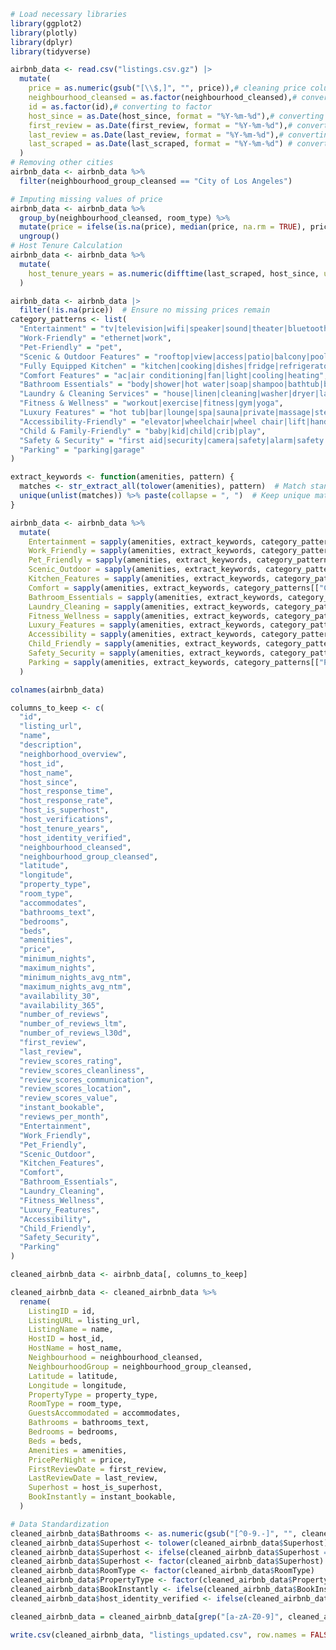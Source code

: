 ```r
# Load necessary libraries
library(ggplot2)
library(plotly)
library(dplyr)
library(tidyverse)
```

```r
airbnb_data <- read.csv("listings.csv.gz") |>
  mutate(
    price = as.numeric(gsub("[\\$,]", "", price)),# cleaning price column
    neighbourhood_cleansed = as.factor(neighbourhood_cleansed),# converting neighborhood to factor
    id = as.factor(id),# converting to factor
    host_since = as.Date(host_since, format = "%Y-%m-%d"),# converting to datetime
    first_review = as.Date(first_review, format = "%Y-%m-%d"),# converting to datetime
    last_review = as.Date(last_review, format = "%Y-%m-%d"),# converting to datetime
    last_scraped = as.Date(last_scraped, format = "%Y-%m-%d") # converting to datetime
  )
# Removing other cities
airbnb_data <- airbnb_data %>%
  filter(neighbourhood_group_cleansed == "City of Los Angeles")

# Imputing missing values of price  
airbnb_data <- airbnb_data %>%
  group_by(neighbourhood_cleansed, room_type) %>%
  mutate(price = ifelse(is.na(price), median(price, na.rm = TRUE), price)) %>%
  ungroup()
# Host Tenure Calculation
airbnb_data <- airbnb_data %>%
  mutate(
    host_tenure_years = as.numeric(difftime(last_scraped, host_since, units = "days")) / 365
  )

airbnb_data <- airbnb_data |>
  filter(!is.na(price))  # Ensure no missing prices remain
category_patterns <- list(
  "Entertainment" = "tv|television|wifi|speaker|sound|theater|bluetooth|game|xbox|ps|netflix|prime|disney|hulu|roku|hbo|cable| table| field| court",
  "Work-Friendly" = "ethernet|work",
  "Pet-Friendly" = "pet",
  "Scenic & Outdoor Features" = "rooftop|view|access|patio|balcony|pool|outdoor",
  "Fully Equipped Kitchen" = "kitchen|cooking|dishes|fridge|refrigerator|freezer|blender|grill|coffee|toaster|kettle|oven|stove|microwave|wine|dining|rice|cooker",
  "Comfort Features" = "ac|air conditioning|fan|light|cooling|heating",
  "Bathroom Essentials" = "body|shower|hot water|soap|shampoo|bathtub|bath tub|conditioner|hair dryer|toiletries|essentials",
  "Laundry & Cleaning Services" = "house|linen|cleaning|washer|dryer|laundry|iron|closet",
  "Fitness & Wellness" = "workout|exercise|fitness|gym|yoga",
  "Luxury Features" = "hot tub|bar|lounge|spa|sauna|private|massage|steam|golf|fireplace|fire pit",
  "Accessibility-Friendly" = "elevator|wheelchair|wheel chair|lift|handicap",
  "Child & Family-Friendly" = "baby|kid|child|crib|play",
  "Safety & Security" = "first aid|security|camera|safety|alarm|safety|safe|lock|extinguisher|gated",
  "Parking" = "parking|garage"
)

extract_keywords <- function(amenities, pattern) {
  matches <- str_extract_all(tolower(amenities), pattern)  # Match standardized keywords
  unique(unlist(matches)) %>% paste(collapse = ", ")  # Keep unique matches and collapse into a string
}

airbnb_data <- airbnb_data %>%
  mutate(
    Entertainment = sapply(amenities, extract_keywords, category_patterns[["Entertainment"]]),
    Work_Friendly = sapply(amenities, extract_keywords, category_patterns[["Work-Friendly"]]),
    Pet_Friendly = sapply(amenities, extract_keywords, category_patterns[["Pet-Friendly"]]),
    Scenic_Outdoor = sapply(amenities, extract_keywords, category_patterns[["Scenic & Outdoor Features"]]),
    Kitchen_Features = sapply(amenities, extract_keywords, category_patterns[["Fully Equipped Kitchen"]]),
    Comfort = sapply(amenities, extract_keywords, category_patterns[["Comfort Features"]]),
    Bathroom_Essentials = sapply(amenities, extract_keywords, category_patterns[["Bathroom Essentials"]]),
    Laundry_Cleaning = sapply(amenities, extract_keywords, category_patterns[["Laundry & Cleaning Services"]]),
    Fitness_Wellness = sapply(amenities, extract_keywords, category_patterns[["Fitness & Wellness"]]),
    Luxury_Features = sapply(amenities, extract_keywords, category_patterns[["Luxury Features"]]),
    Accessibility = sapply(amenities, extract_keywords, category_patterns[["Accessibility-Friendly"]]),
    Child_Friendly = sapply(amenities, extract_keywords, category_patterns[["Child & Family-Friendly"]]),
    Safety_Security = sapply(amenities, extract_keywords, category_patterns[["Safety & Security"]]),
    Parking = sapply(amenities, extract_keywords, category_patterns[["Parking"]])
  )

```


```r
colnames(airbnb_data)

```

```r
columns_to_keep <- c(
  "id", 
  "listing_url", 
  "name", 
  "description", 
  "neighborhood_overview", 
  "host_id", 
  "host_name", 
  "host_since", 
  "host_response_time", 
  "host_response_rate", 
  "host_is_superhost", 
  "host_verifications", 
  "host_tenure_years",
  "host_identity_verified", 
  "neighbourhood_cleansed", 
  "neighbourhood_group_cleansed", 
  "latitude", 
  "longitude", 
  "property_type", 
  "room_type", 
  "accommodates", 
  "bathrooms_text", 
  "bedrooms", 
  "beds", 
  "amenities", 
  "price", 
  "minimum_nights", 
  "maximum_nights", 
  "minimum_nights_avg_ntm", 
  "maximum_nights_avg_ntm", 
  "availability_30", 
  "availability_365", 
  "number_of_reviews", 
  "number_of_reviews_ltm", 
  "number_of_reviews_l30d", 
  "first_review", 
  "last_review", 
  "review_scores_rating", 
  "review_scores_cleanliness", 
  "review_scores_communication", 
  "review_scores_location", 
  "review_scores_value", 
  "instant_bookable", 
  "reviews_per_month",
  "Entertainment", 
  "Work_Friendly", 
  "Pet_Friendly", 
  "Scenic_Outdoor", 
  "Kitchen_Features", 
  "Comfort", 
  "Bathroom_Essentials", 
  "Laundry_Cleaning", 
  "Fitness_Wellness", 
  "Luxury_Features", 
  "Accessibility", 
  "Child_Friendly", 
  "Safety_Security", 
  "Parking"
)

cleaned_airbnb_data <- airbnb_data[, columns_to_keep]

cleaned_airbnb_data <- cleaned_airbnb_data %>%
  rename(
    ListingID = id,
    ListingURL = listing_url,
    ListingName = name,
    HostID = host_id,
    HostName = host_name,
    Neighbourhood = neighbourhood_cleansed,
    NeighbourhoodGroup = neighbourhood_group_cleansed,
    Latitude = latitude,
    Longitude = longitude,
    PropertyType = property_type,
    RoomType = room_type,
    GuestsAccommodated = accommodates,
    Bathrooms = bathrooms_text,
    Bedrooms = bedrooms,
    Beds = beds,
    Amenities = amenities,
    PricePerNight = price,
    FirstReviewDate = first_review,
    LastReviewDate = last_review,
    Superhost = host_is_superhost,
    BookInstantly = instant_bookable,
  )
```
```r
# Data Standardization 
cleaned_airbnb_data$Bathrooms <- as.numeric(gsub("[^0-9.-]", "", cleaned_airbnb_data$Bathrooms)) 
cleaned_airbnb_data$Superhost <- tolower(cleaned_airbnb_data$Superhost)  # Convert to lowercase for consistency
cleaned_airbnb_data$Superhost <- ifelse(cleaned_airbnb_data$Superhost == "t", "Yes", "No")  # Standardize "Yes"/"No" values
cleaned_airbnb_data$Superhost <- factor(cleaned_airbnb_data$Superhost)  # Convert to factor
cleaned_airbnb_data$RoomType <- factor(cleaned_airbnb_data$RoomType)
cleaned_airbnb_data$PropertyType <- factor(cleaned_airbnb_data$PropertyType)
cleaned_airbnb_data$BookInstantly <- ifelse(cleaned_airbnb_data$BookInstantly == "t", "Yes", "No")
cleaned_airbnb_data$host_identity_verified <- ifelse(cleaned_airbnb_data$host_identity_verified == "t", "Yes", "No")

```
```r
cleaned_airbnb_data = cleaned_airbnb_data[grep("[a-zA-Z0-9]", cleaned_airbnb_data$ListingName), ]
```

```r
write.csv(cleaned_airbnb_data, "listings_updated.csv", row.names = FALSE)

```


